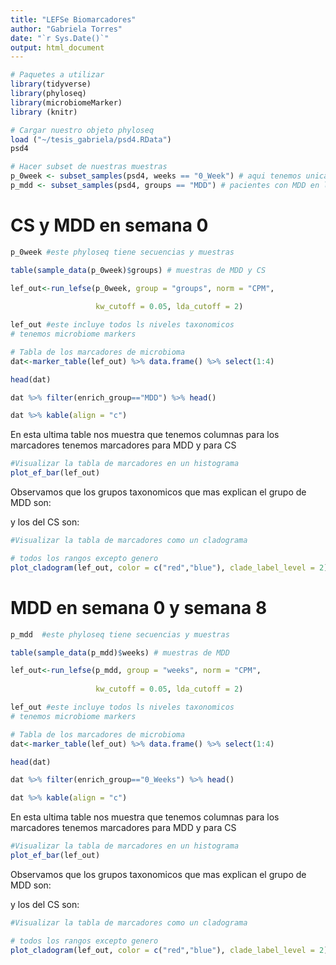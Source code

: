 ```yaml
---
title: "LEFSe Biomarcadores"
author: "Gabriela Torres"
date: "`r Sys.Date()`"
output: html_document
---
```


```r
# Paquetes a utilizar 
library(tidyverse)
library(phyloseq)
library(microbiomeMarker)
library (knitr)
```

```r
# Cargar nuestro objeto phyloseq
load ("~/tesis_gabriela/psd4.RData")
psd4
```

```r
# Hacer subset de nuestras muestras 
p_0week <- subset_samples(psd4, weeks == "0_Week") # aqui tenemos unicamente los CS y pacientes con MDD en la semana 0 (antes del tratamiento)
p_mdd <- subset_samples(psd4, groups == "MDD") # pacientes con MDD en la semana 0 y 8 (antes y despues del tratamiento)
```

# CS y MDD en semana 0

```r
p_0week #este phyloseq tiene secuencias y muestras

table(sample_data(p_0week)$groups) # muestras de MDD y CS

lef_out<-run_lefse(p_0week, group = "groups", norm = "CPM",
                   
                   kw_cutoff = 0.05, lda_cutoff = 2)

lef_out #este incluye todos ls niveles taxonomicos 
# tenemos microbiome markers
```

```r
# Tabla de los marcadores de microbioma 
dat<-marker_table(lef_out) %>% data.frame() %>% select(1:4)

head(dat) 

dat %>% filter(enrich_group=="MDD") %>% head()

dat %>% kable(align = "c")
```
En esta ultima table nos muestra que tenemos columnas para los marcadores
tenemos marcadores para MDD y para CS

```r
#Visualizar la tabla de marcadores en un histograma
plot_ef_bar(lef_out) 
```

Observamos que los grupos taxonomicos que mas explican el grupo de MDD son:

y los del CS son:

```r
#Visualizar la tabla de marcadores como un cladograma 

# todos los rangos excepto genero
plot_cladogram(lef_out, color = c("red","blue"), clade_label_level = 2)
```

# MDD en semana 0 y semana 8

```r
p_mdd  #este phyloseq tiene secuencias y muestras

table(sample_data(p_mdd)$weeks) # muestras de MDD 

lef_out<-run_lefse(p_mdd, group = "weeks", norm = "CPM",
                   
                   kw_cutoff = 0.05, lda_cutoff = 2)

lef_out #este incluye todos ls niveles taxonomicos 
# tenemos microbiome markers
```

```r
# Tabla de los marcadores de microbioma 
dat<-marker_table(lef_out) %>% data.frame() %>% select(1:4)

head(dat) 

dat %>% filter(enrich_group=="0_Weeks") %>% head()

dat %>% kable(align = "c")
```
En esta ultima table nos muestra que tenemos columnas para los marcadores
tenemos marcadores para MDD y para CS

```r
#Visualizar la tabla de marcadores en un histograma
plot_ef_bar(lef_out) 
```

Observamos que los grupos taxonomicos que mas explican el grupo de MDD son:

y los del CS son:

```r
#Visualizar la tabla de marcadores como un cladograma 

# todos los rangos excepto genero
plot_cladogram(lef_out, color = c("red","blue"), clade_label_level = 2)
```
